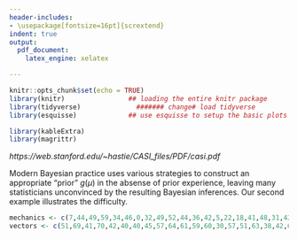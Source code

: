 ```yaml
---
header-includes:
- \usepackage[fontsize=16pt]{scrextend}
indent: true
output: 
  pdf_document:
    latex_engine: xelatex

---
```

```r
knitr::opts_chunk$set(echo = TRUE)
library(knitr)                ## loading the entire knitr package
library(tidyverse)              ####### change# load tidyverse
library(esquisse)             ## use esquisse to setup the basic plots

library(kableExtra)
library(magrittr)
```

\definecolor{mygray}{gray}{.1}
\fontsize{10}{20}
\setlength{\leftskip}{8pt}
\textcolor{mygray}{Extract From: }

\textcolor{mygray}{Bradley Efron and Trevor Hastie}  

\textcolor{mygray}{ \textit{Computer Age Statistical Inference: Algorithms, Evidence and Data Science}}  

\textcolor{mygray}{ \textit{Cambridge University Press, 2016}}  

*https://web.stanford.edu/~hastie/CASI_files/PDF/casi.pdf*

\setlength{\leftskip}{0pt} 
\fontsize{16}{20}  
\vspace{2.5cm}

Modern Bayesian practice uses various strategies to construct an appropriate "prior" $g(\mu)$ in the absense of prior experience, leaving many statisticians unconvinced by the resulting Bayesian inferences. Our second example illustrates the difficulty.

```r
mechanics <- c(7,44,49,59,34,46,0,32,49,52,44,36,42,5,22,18,41,48,31,42,46,63)
vectors <- c(51,69,41,70,42,40,40,45,57,64,61,59,60,30,57,51,63,38,42,69,49,63)

```